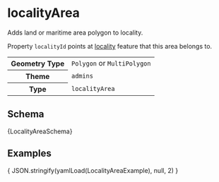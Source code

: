 
# localityArea

Adds land or maritime area polygon to locality.

Property `localityId` points at [locality](locality) feature that this area belongs to.

<table>
  <tr>
    <th>Geometry Type</th>
    <td><code>Polygon</code> or <code>MultiPolygon</code></td>
  </tr>
  <tr>
    <th>Theme</th>
    <td><code>admins</code></td>
  </tr>
  <tr>
    <th>Type</th>
    <td><code>localityArea</code></td>
  </tr>
</table>

## Schema

<Tabs>
  <TabItem value="browsable" label="Browsable" default>
    <JSONSchemaViewer schema={ yamlLoad(LocalityAreaSchema) } resolverOptions={ generateResolverOptions({remote: true, yamlBasePath: '/admins'})}/>
  </TabItem>
  <TabItem value="yaml" label="YAML" default>
    <CodeBlock language="jsx">{LocalityAreaSchema}</CodeBlock>
  </TabItem>
</Tabs>

## Examples

<Tabs>
  <TabItem value="localityArea" label="LocalityArea" default>
    <CodeBlock language="json">{ JSON.stringify(yamlLoad(LocalityAreaExample), null, 2) }</CodeBlock>
  </TabItem>
</Tabs>
